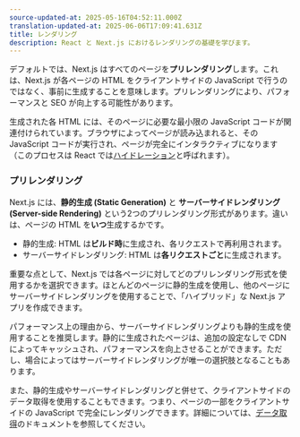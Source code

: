 ```yaml
---
source-updated-at: 2025-05-16T04:52:11.000Z
translation-updated-at: 2025-06-06T17:09:41.631Z
title: レンダリング
description: React と Next.js におけるレンダリングの基礎を学びます。
---
```


デフォルトでは、Next.js はすべてのページを**プリレンダリング**します。これは、Next.js が各ページの HTML をクライアントサイドの JavaScript で行うのではなく、事前に生成することを意味します。プリレンダリングにより、パフォーマンスと SEO が向上する可能性があります。

生成された各 HTML には、そのページに必要な最小限の JavaScript コードが関連付けられています。ブラウザによってページが読み込まれると、その JavaScript コードが実行され、ページが完全にインタラクティブになります（このプロセスは React では[ハイドレーション](https://react.dev/reference/react-dom/client/hydrateRoot)と呼ばれます）。

### プリレンダリング

Next.js には、**静的生成 (Static Generation)** と **サーバーサイドレンダリング (Server-side Rendering)** という2つのプリレンダリング形式があります。違いは、ページの HTML を**いつ**生成するかです。

- 静的生成: HTML は**ビルド時**に生成され、各リクエストで再利用されます。
- サーバーサイドレンダリング: HTML は**各リクエストごと**に生成されます。

重要な点として、Next.js では各ページに対してどのプリレンダリング形式を使用するかを選択できます。ほとんどのページに静的生成を使用し、他のページにサーバーサイドレンダリングを使用することで、「ハイブリッド」な Next.js アプリを作成できます。

パフォーマンス上の理由から、サーバーサイドレンダリングよりも静的生成を使用することを推奨します。静的に生成されたページは、追加の設定なしで CDN によってキャッシュされ、パフォーマンスを向上させることができます。ただし、場合によってはサーバーサイドレンダリングが唯一の選択肢となることもあります。

また、静的生成やサーバーサイドレンダリングと併せて、クライアントサイドのデータ取得を使用することもできます。つまり、ページの一部をクライアントサイドの JavaScript で完全にレンダリングできます。詳細については、[データ取得](/docs/pages/building-your-application/data-fetching/client-side)のドキュメントを参照してください。